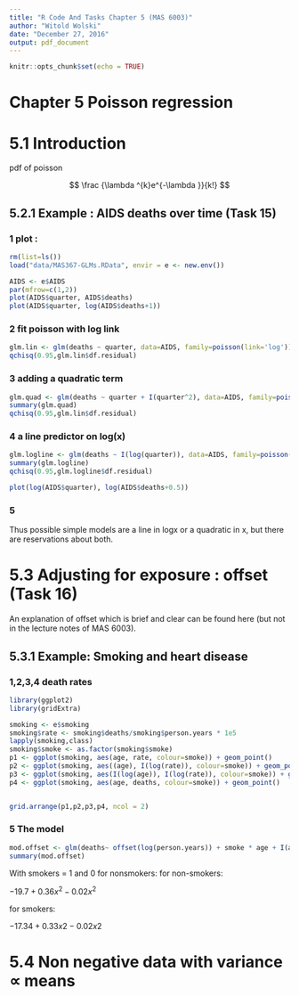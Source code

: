 ```yaml
---
title: "R Code And Tasks Chapter 5 (MAS 6003)"
author: "Witold Wolski"
date: "December 27, 2016"
output: pdf_document
---
```


```r
knitr::opts_chunk$set(echo = TRUE)
```


# Chapter 5 Poisson regression

# 5.1 Introduction

pdf of poisson

$$
\frac {\lambda ^{k}e^{-\lambda }}{k!}
$$


## 5.2.1 Example : AIDS deaths over time (Task 15)

### 1 plot :
```r
rm(list=ls())
load("data/MAS367-GLMs.RData", envir = e <- new.env())

AIDS <- e$AIDS
par(mfrow=c(1,2))
plot(AIDS$quarter, AIDS$deaths)
plot(AIDS$quarter, log(AIDS$deaths+1))

```

### 2 fit poisson with log link

```r
glm.lin <- glm(deaths ~ quarter, data=AIDS, family=poisson(link='log'))
qchisq(0.95,glm.lin$df.residual)

```

### 3 adding a quadratic term

```r
glm.quad <- glm(deaths ~ quarter + I(quarter^2), data=AIDS, family=poisson(link='log'))
summary(glm.quad)
qchisq(0.95,glm.lin$df.residual)

```

### 4 a line predictor on log(x)


```r
glm.logline <- glm(deaths ~ I(log(quarter)), data=AIDS, family=poisson(link='log'))
summary(glm.logline)
qchisq(0.95,glm.logline$df.residual)

plot(log(AIDS$quarter), log(AIDS$deaths+0.5))

```

### 5

Thus possible simple models are a line in logx or a quadratic in x, but there are reservations
about both.


# 5.3 Adjusting for exposure : offset (Task 16)

An explanation of offset which is brief and clear can be found here (but not in the lecture notes of MAS 6003).

[](http://stats.stackexchange.com/questions/11182/when-to-use-an-offset-in-a-poisson-regression)

## 5.3.1 Example: Smoking and heart disease



### 1,2,3,4 death rates
```r
library(ggplot2)
library(gridExtra)

smoking <- e$smoking
smoking$rate <- smoking$deaths/smoking$person.years * 1e5
lapply(smoking,class)
smoking$smoke <- as.factor(smoking$smoke)
p1 <- ggplot(smoking, aes(age, rate, colour=smoke)) + geom_point()
p2 <- ggplot(smoking, aes((age), I(log(rate)), colour=smoke)) + geom_point()
p3 <- ggplot(smoking, aes(I(log(age)), I(log(rate)), colour=smoke)) + geom_point()
p4 <- ggplot(smoking, aes(age, deaths, colour=smoke)) + geom_point()


grid.arrange(p1,p2,p3,p4, ncol = 2)

```

### 5 The model

```r
mod.offset <- glm(deaths~ offset(log(person.years)) + smoke * age + I(age^2), family = poisson, data=smoking)
summary(mod.offset)

```

With smokers = 1 and 0 for nonsmokers:
for non-smokers:

$-19.7+0.36x^2-0.02x^2$

for smokers:

$-17.34+0.33x 2 -0.02x 2$


# 5.4 Non negative data with variance $\propto$ means